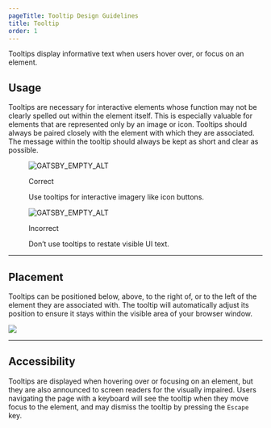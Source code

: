 ```yaml
---
pageTitle: Tooltip Design Guidelines
title: Tooltip
order: 1
---
```



<PageContent componentName="tooltip" type="design">

<LeadParagraph>
  Tooltips display informative text when users hover over, or focus on an
  element.
</LeadParagraph>

## Usage

Tooltips are necessary for interactive elements whose function may not be clearly spelled out within the element itself. This is especially valuable for elements that are represented only by an image or icon. Tooltips should always be paired closely with the element with which they are associated. The message within the tooltip should always be kept as short and clear as possible.

<div className="two-col">
  <div className="row">
    <div className="col col-1">
      <figure>
        <img
          src="../../images/tooltips/Tooltip-imagery.png"
          alt="GATSBY_EMPTY_ALT"
        />
        <figcaption>
          <p className="title title-correct">Correct</p>
          <p>Use tooltips for interactive imagery like icon buttons.</p>
        </figcaption>
      </figure>
    </div>
    <div className="col col-2">
      <figure>
        <img
          src="../../images/tooltips/Tooltip-repeat-word.png"
          alt="GATSBY_EMPTY_ALT"
        />
        <figcaption>
          <p className="title title-incorrect">Incorrect</p>
          <p>Don’t use tooltips to restate visible UI text.</p>
        </figcaption>
      </figure>
    </div>
  </div>
</div>

---

## Placement

Tooltips can be positioned below, above, to the right of, or to the left of the element they are associated with. The tooltip will automatically adjust its position to ensure it stays within the visible area of your browser window.

![ ](../../images/tooltips/Tooltip-positions.png)

---

## Accessibility

Tooltips are displayed when hovering over or focusing on an element, but they are also announced to screen readers for the visually impaired. Users navigating the page with a keyboard will see the tooltip when they move focus to the element, and may dismiss the tooltip by pressing the `Escape` key.

</PageContent>
